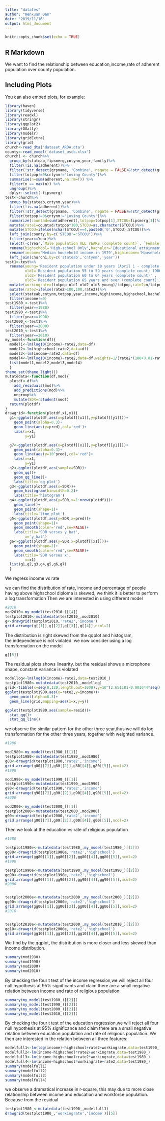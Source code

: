 ---
title: "datafes"
author: "Wenxuan Dan"
date: "2019/11/16"
output: html_document
---

```{r setup, include=FALSE}
knitr::opts_chunk$set(echo = TRUE)
```

## R Markdown

We want to find the relationship between education,income,rate of adherent population over county population.



## Including Plots

You can also embed plots, for example:

```{r prepare, echo=FALSE}
library(haven)
library(tidyverse)
library(readxl)
library(stringr)
library(ggplot2)
library(GGally)
library(modelr)
library(gridExtra)
library(grid)
church<-read_dta('dataset_ARDA.dta')
county<-read_excel('dataset_uscb.xlsx')
church1 <- church%>%
  group_by(stateab,fipsmerg,cntynm,year,family)%>%
  filter(!is.na(adherent))%>%
  filter(!str_detect(grpname, 'Combine', negate = FALSE)&!str_detect(grpname, 'old count', negate = FALSE))%>%
  filter(totpop!=0&cntynm!='Loving County')%>%
  summarise(n=sum(adherent,na.rm=T)) %>%
  filter(n == max(n)) %>% 
  ungroup()%>% 
  dplyr::select(-fipsmerg)
test<-church%>%
  group_by(stateab,cntynm,year)%>%
  filter(!is.na(adherent))%>%
  filter(!str_detect(grpname, 'Combine', negate = FALSE)&!str_detect(grpname, 'old count', negate = FALSE))%>%
  filter(totpop!=0&cntynm!='Loving County')%>%
  summarize(countad=sum(adherent),totpop=totpop[1],STCOU=fipsmerg[1])%>%
  mutate(rate1=countad/totpop*100,STCOU=as.character(STCOU))%>%
  mutate(STCOU=ifelse(nchar(STCOU)==4,paste0('0',STCOU),STCOU))%>%
  left_join(county,by=c('STCOU'='STCOU'))%>%
  filter(year==Year)%>%
  select(-c(Year,`Male population ALL YEARS (complete count)`, `Female population 1980 (complete count)`))%>%
  rename(highschool='High-school Only',bachelor='Educational attainment - persons 25 years and over - percent bachelor\'s degree or higher')%>%
  rename(income='Median household income in 1979',highincome='Households with income of $75,000 or more in 1979')%>%
  left_join(church1,by=c('stateab','cntynm','year'))
test1<-test%>%
  rename(young='Resident population under 18 years (April 1 - complete count)',
         old1='Resident population 55 to 59 years (complete count) 1980',
         old2='Resident population 60 to 64 years (complete count)' ,
         old3='Resident population 65 years and over (complete count)')%>%
  mutate(workingrate=(totpop-old1-old2-old3-young)/totpop,rate2=n/totpop*100,income=income/100)%>%
  mutate(rate2=ifelse(rate2>100,100,rate2))%>%
  select(stateab,cntynm,totpop,year,income,highincome,highschool,bachelor,workingrate,rate2)%>%
  filter(income!=0)
test1980_<-test1%>%
  filter(year==1980)
test1990_<-test1%>%
  filter(year==1990)
test2000_<-test1%>%
  filter(year==2000)
test2010_<-test1%>%
  filter(year==2010)
my_model<-function(df){
  model1<-lm(log10(income)~rate2,data=df)
  model2<-lm(highschool~rate2,data=df)
  model3<-lm(income~rate2,data=df)
  model4<-lm(log10(income)~rate2,data=df,weights=1/(rate2*(100+0.01-rate2)/totpop))
  list(model1,model2,model3,model4)
  }
theme_set(theme_light())
mutatedata<-function(df,mod){
  plotdf<-df%>%
    add_residuals(mod)%>%
    add_predictions(mod)%>%
    ungroup%>%
    mutate(SDR=rstudent(mod))
  return(plotdf)
}
drawgrid<-function(plotdf,x1,y1){
  g1<-ggplot(plotdf,aes(x=plotdf[[x1]],y=plotdf[[y1]]))+
    geom_point(alpha=0.3)+
    geom_line(aes(y=pred),col='red')+
    labs(x=x1,
         y=y1)

  g7<-ggplot(plotdf,aes(x=plotdf[[x1]],y=plotdf[[y1]]))+
    geom_point(alpha=0.3)+
    geom_line(aes(y=10^pred),col='red')+
    labs(x=x1,
         y=y1)
  g2<-ggplot(plotdf,aes(sample=SDR))+
    geom_qq()+
    geom_qq_line()+
    labs(title='qq plot')
  g3<-ggplot(plotdf,aes(x=SDR))+
    geom_histogram(binwidth=0.2)+
    labs(title='histogram')
  g4<-ggplot(plotdf,aes(y=SDR,x=1:nrow(plotdf)))+
    geom_line()+
    geom_point(shape=1)+
    labs(title='line_plot')
  g5<-ggplot(plotdf,aes(y=SDR,x=pred))+
    geom_point(shape=1)+
    geom_smooth(color='red',se=FALSE)+
    labs(title='SDR verses y_hat',
         x='y_hat')
  g6<-ggplot(plotdf,aes(y=SDR,x=plotdf[[x1]]))+
    geom_point(shape=1)+
    geom_smooth(color='red',se=FALSE)+
    labs(title='SDR verses x',
         x=x1)
  list(g1,g2,g3,g4,g5,g6,g7)
  }

```

We regress income vs rate

we can find the distribution of rate, income and percentage of people having above highschool diploma is skewed, we think it is better to perform a log transformation
Then we are interested in using different model

```{r}

#2010
mod2010<-my_model(test2010_)[[4]]
testplot2010<-mutatedata(test2010_,mod2010)
g<-drawgrid(testplot2010,'rate2','income')
grid.arrange(g[[1]],g[[2]],g[[3]],g[[4]],ncol=2)
```

The distribution is right skewed from the qqplot and histogram,  
the independence is not violated.
we now consider using a log transformation on the model

```{r}
g[[5]]
```

The residual plots shows linearity.
but the residual shows a microphone shape, constant variance is violated

```{r}
modellog<-lm(log10(income)~rate2,data=test2010_)
testplot1980<-mutatedata(test2010_,modellog)
grid<-tibble(x=seq(0,120,length.out=1000),y=10^(2.651181-0.001044*seq(0,120,length.out=1000) ))
ggplot(testplot1980,aes(x=rate2,y=income))+
  geom_point(alpha=0.3)+
  geom_line(grid,mapping=aes(x=x,y=y))

ggplot(testplot1980,aes(sample=resid))+
  stat_qq()+
  stat_qq_line()

```

we observe the similar pattern for the other three year,thus we will do log transformation for the other three years, together with weighted variance.

```{r}
#1980

mod1980<-my_model(test1980_)[[1]]
testplot1980<-mutatedata(test1980_,mod1980)
g80<-drawgrid(testplot1980,'rate2','income')
grid.arrange(g80[[7]],g80[[2]],g80[[4]],g80[[5]],ncol=2)
#1990

mod1990<-my_model(test1990_)[[1]]
testplot1990<-mutatedata(test1990_,mod1990)
g90<-drawgrid(testplot1990,'rate2','income')
grid.arrange(g90[[7]],g90[[2]],g90[[4]],g90[[5]],ncol=2)
#2000

mod2000<-my_model(test2000_)[[1]]
testplot2000<-mutatedata(test2000_,mod2000)
g00<-drawgrid(testplot2000,'rate2','income')
grid.arrange(g00[[7]],g00[[2]],g00[[4]],g00[[5]],ncol=2)
```


Then we look at the education vs rate of religious population

```{r}
#1980

testplot1980e<-mutatedata(test1980_,my_model(test1980_)[[2]])
gg80<-drawgrid(testplot1980e,'rate2','highschool')
grid.arrange(gg80[[1]],gg80[[2]],gg80[[4]],gg80[[5]],ncol=2)
#1990

testplot1990e<-mutatedata(test1990_,my_model(test1990_)[[2]])
gg90<-drawgrid(testplot1990e,'rate2','highschool')
grid.arrange(gg90[[1]],gg90[[2]],gg90[[4]],gg90[[5]],ncol=2)
#2000


testplot2000e<-mutatedata(test2000_,my_model(test2000_)[[2]])
gg00<-drawgrid(testplot2000e,'rate2','highschool')
grid.arrange(gg00[[1]],gg00[[2]],gg00[[4]],gg00[[5]],ncol=2)
#2010


testplot2010e<-mutatedata(test2000_,my_model(test2010_)[[2]])
gg10<-drawgrid(testplot2000e,'rate2','highschool')
grid.arrange(gg10[[1]],gg10[[2]],gg10[[4]],gg10[[5]],ncol=2)
```

We find by the qqplot, the distribution is more closer and less skewed than 
income distribution.

```{r eval=FALSE}
summary(mod1980)
summary(mod1990)
summary(mod2000)
summary(mod2010)
```
By checking the four t test of the income regression,we will reject all four null hypothesis at 95% significants and claim there are a small negative relation between income and rate of religious population.
```{r eval=FALSE}
summary(my_model(test1980_)[[2]])
summary(my_model(test1990_)[[2]])
summary(my_model(test2000_)[[2]])
summary(my_model(test2010_)[[2]])
```

By checking the four t test of the education regression,we will reject all four null hypothesis at 95% significance and claim there are a small negative relation between education population and rate of religious population.
We then are interested in the relation between all three features:

```{r}
modelfull1<-lm(log(income)~highschool+rate2+workingrate,data=test1990_)
modelfull2<-lm(income~highschool*rate2+workingrate,data=test1980_)
modelfull3<-lm(income~highschool+rate2*workingrate,data=test1980_)
modelfull4<-lm(income~highschool*workingrate+rate2,data=test1980_)
summary(modelfull1)
summary(modelfull2)
summary(modelfull3)
summary(modelfull4)
```

we observe a dramatical increase in r-square, this may due to more close relationship between income and education and workforce population.
Because from the residual
```{r}
testplot1980_<-mutatedata(test1990_,modelfull1)
drawgrid(testplot1980_,'workingrate','income')[[5]]
```
